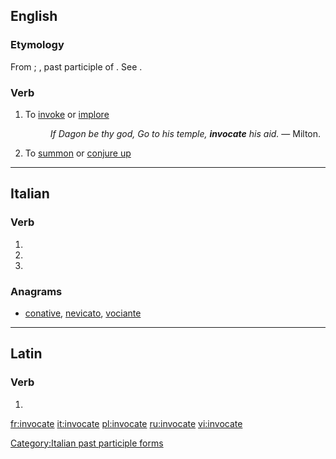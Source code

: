 ==English==

===Etymology===
From {{etyl|la|en}} {{term|invocare|lang=la}}; {{term|invocatus}}, past participle of {{term|invocare}}. See {{term|invoke}}.

===Verb===
{{en-verb|invocat}}

# To [[invoke]] or [[implore]]
#: ''If Dagon be thy god, Go to his temple, '''invocate''' his aid.'' &mdash; Milton.
# To [[summon]] or [[conjure up]]

----

==Italian==

===Verb===
{{head|it|verb form}}

# {{inflection of|invocare||2|p|pres|indc|lang=it}}
# {{inflection of|invocare||2|p|impr|lang=it}}
# {{feminine plural of|invocato|lang=it}}

===Anagrams===
* [[conative#Italian|conative]], [[nevicato#Italian|nevicato]], [[vociante#Italian|vociante]]

[[Category:Italian past participle forms]]

----

==Latin==

===Verb===
{{la-verb-form|invocāte}}

# {{inflection of|invocō||2|p|pres|actv|impr|lang=la}}

[[fr:invocate]]
[[it:invocate]]
[[pl:invocate]]
[[ru:invocate]]
[[vi:invocate]]